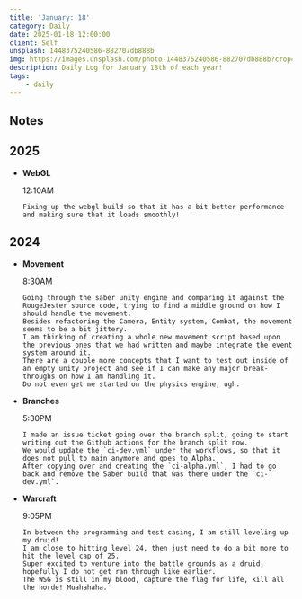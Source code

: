 ```yaml
---
title: 'January: 18'
category: Daily
date: 2025-01-18 12:00:00
client: Self
unsplash: 1448375240586-882707db888b
img: https://images.unsplash.com/photo-1448375240586-882707db888b?crop=entropy&cs=srgb&fm=jpg&ixid=MnwzNjM5Nzd8MHwxfHJhbmRvbXx8fHx8fHx8fDE2ODE3NDg2ODY&ixlib=rb-4.0.3&q=85
description: Daily Log for January 18th of each year!
tags:
    - daily
---
```


## Notes

## 2025

-   **WebGL**

    12:10AM

        Fixing up the webgl build so that it has a bit better performance and making sure that it loads smoothly!

## 2024

-   **Movement**

    8:30AM

        Going through the saber unity engine and comparing it against the RougeJester source code, trying to find a middle ground on how I should handle the movement.
        Besides refactoring the Camera, Entity system, Combat, the movement seems to be a bit jittery.
        I am thinking of creating a whole new movement script based upon the previous ones that we had written and maybe integrate the event system around it.
        There are a couple more concepts that I want to test out inside of an empty unity project and see if I can make any major break-throughs on how I am handling it.
        Do not even get me started on the physics engine, ugh.

-   **Branches**

    5:30PM

        I made an issue ticket going over the branch split, going to start writing out the Github actions for the branch split now.
        We would update the `ci-dev.yml` under the workflows, so that it does not pull to main anymore and goes to Alpha.
        After copying over and creating the `ci-alpha.yml`, I had to go back and remove the Saber build that was there under the `ci-dev.yml`.

-   **Warcraft**

    9:05PM

        In between the programming and test casing, I am still leveling up my druid!
        I am close to hitting level 24, then just need to do a bit more to hit the level cap of 25.
        Super excited to venture into the battle grounds as a druid, hopefully I do not get ran through like earlier.
        The WSG is still in my blood, capture the flag for life, kill all the horde! Muahahaha.
